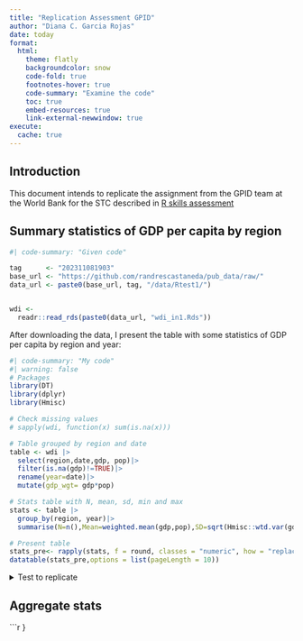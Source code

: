 ```yaml
---
title: "Replication Assessment GPID"
author: "Diana C. Garcia Rojas"
date: today
format: 
  html: 
    theme: flatly
    backgroundcolor: snow
    code-fold: true
    footnotes-hover: true
    code-summary: "Examine the code"
    toc: true
    embed-resources: true
    link-external-newwindow: true
execute:
  cache: true
---
```


## Introduction

This document intends to replicate the assignment from the GPID team at the World Bank for the STC described in <a href="https://randrescastaneda.github.io/Rtest1/Rtest1.html">R skills assessment</a>

## Summary statistics of GDP per capita by region

```r
#| code-summary: "Given code"

tag      <- "202311081903"
base_url <- "https://github.com/randrescastaneda/pub_data/raw/"
data_url <- paste0(base_url, tag, "/data/Rtest1/")


wdi <-
  readr::read_rds(paste0(data_url, "wdi_in1.Rds"))
```

After downloading the data, I present the table with some statistics of GDP per capita by region and year:

```r
#| code-summary: "My code"
#| warning: false
# Packages
library(DT)
library(dplyr)
library(Hmisc)

# Check missing values
# sapply(wdi, function(x) sum(is.na(x))) 

# Table grouped by region and date
table <- wdi |>
  select(region,date,gdp, pop)|>
  filter(is.na(gdp)!=TRUE)|>
  rename(year=date)|>
  mutate(gdp_wgt= gdp*pop)

# Stats table with N, mean, sd, min and max
stats <- table |>
  group_by(region, year)|>
  summarise(N=n(),Mean=weighted.mean(gdp,pop),SD=sqrt(Hmisc::wtd.var(gdp,pop)),Min=min(gdp),Max=max(gdp), .groups = "drop")

# Present table                                                             
stats_pre<- rapply(stats, f = round, classes = "numeric", how = "replace", digits = 0)
datatable(stats_pre,options = list(pageLength = 10))
```
<details>
    <summary> Test to replicate </summary>

The method for mean and standard deviation might be different because they differ in 10 decimal points.
```r
#| warning: false

# Packages:
library(waldo)

# Data to replicate
stats_given= readr::read_rds(paste0(data_url, "wdi_summ_out.Rds"))

# Comparison
waldo::compare(stats,stats_given)
```

</details>

## Aggregate stats

```r

}